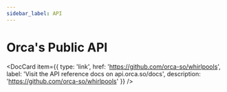 ```yaml
---
sidebar_label: API
---
```


# Orca's Public API

<DocCard item={{
  type: 'link',
  href: 'https://github.com/orca-so/whirlpools',
  label: 'Visit the API reference docs on api.orca.so/docs',
  description: 'https://github.com/orca-so/whirlpools'
}} />
